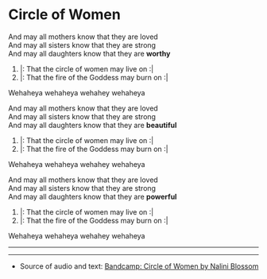
# Circle of Women




And may all mothers know that they are loved  
And may all sisters know that they are strong  
And may all daughters know that they are **worthy**
1. |: That the circle of women may live on :|  
2. |: That the fire of the Goddess may burn on :|   
  
Wehaheya wehaheya wehahey wehaheya  
  
And may all mothers know that they are loved  
And may all sisters know that they are strong  
And may all daughters know that they are **beautiful**
1. |: That the circle of women may live on :|  
2. |: That the fire of the Goddess may burn on :|   
  
Wehaheya wehaheya wehahey wehaheya  
  
And may all mothers know that they are loved  
And may all sisters know that they are strong  
And may all daughters know that they are **powerful**  
1. |: That the circle of women may live on :|  
2. |: That the fire of the Goddess may burn on :|   
  
Wehaheya wehaheya wehahey wehaheya  

----  

<AudioComponent source="/audio/circle-of-women.mp3"/>  

----
  
- Source of audio and text: [Bandcamp: Circle of Women by Nalini Blossom](https://naliniblossom.bandcamp.com/track/circle-of-women-original-version)  
